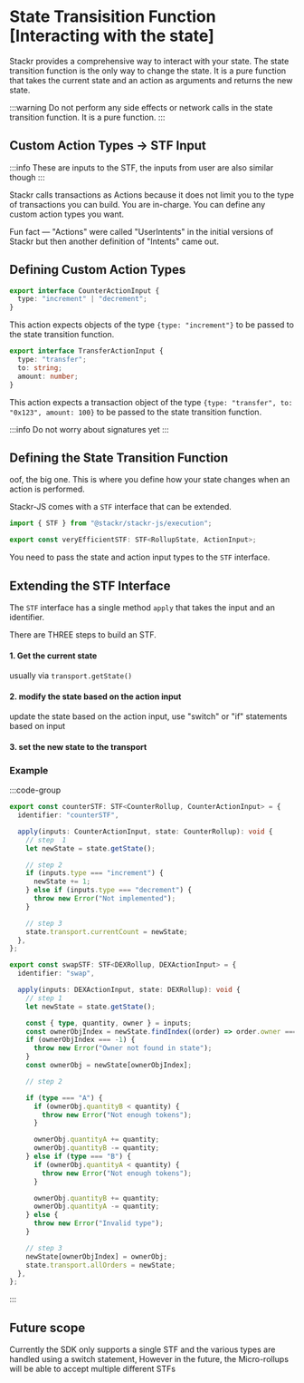 
# State Transisition Function [Interacting with the state]


Stackr provides a comprehensive way to interact with your state. The state transition function is the only way to change the state.
It is a pure function that takes the current state and an action as arguments and returns the new state.

:::warning
Do not perform any side effects or network calls in the state transition
function. It is a pure function.
:::


## Custom Action Types -> STF Input

:::info
These are inputs to the STF, the inputs from user are also similar though
:::

Stackr calls transactions as Actions because it does not limit you to the type of transactions you can build.
You are in-charge. You can define any custom action types you want.

Fun fact — "Actions" were called "UserIntents" in the initial versions of Stackr but then another definition of "Intents" came out.

## Defining Custom Action Types

```ts
export interface CounterActionInput {
  type: "increment" | "decrement";
}
```

This action expects objects of the type `{type: "increment"}` to be passed to the state transition function.

```ts
export interface TransferActionInput {
  type: "transfer";
  to: string;
  amount: number;
}
```

This action expects a transaction object of the type 
`{type: "transfer", to: "0x123", amount: 100}` 
to be passed to the state transition function.

:::info
Do not worry about signatures yet
:::

## Defining the State Transition Function

oof, the big one. This is where you define how your state changes when an action is performed.

Stackr-JS comes with a `STF` interface that can be extended.

```ts
import { STF } from "@stackr/stackr-js/execution";

export const veryEfficientSTF: STF<RollupState, ActionInput>;
```

You need to pass the state and action input types to the `STF` interface.

## Extending the STF Interface

The `STF` interface has a single method `apply` that takes the input and an identifier.

There are THREE steps to build an STF.

#### 1. Get the current state

usually via `transport.getState()`

#### 2. modify the state based on the action input

update the state based on the action input, use "switch" or "if" statements based on input

#### 3. set the new state to the transport

### Example

:::code-group

```ts [simple]
export const counterSTF: STF<CounterRollup, CounterActionInput> = {
  identifier: "counterSTF",

  apply(inputs: CounterActionInput, state: CounterRollup): void {
    // step  1
    let newState = state.getState();

    // step 2
    if (inputs.type === "increment") {
      newState += 1;
    } else if (inputs.type === "decrement") {
      throw new Error("Not implemented");
    }

    // step 3
    state.transport.currentCount = newState;
  },
};
```

```ts [complex]
export const swapSTF: STF<DEXRollup, DEXActionInput> = {
  identifier: "swap",

  apply(inputs: DEXActionInput, state: DEXRollup): void {
    // step 1
    let newState = state.getState();

    const { type, quantity, owner } = inputs;
    const ownerObjIndex = newState.findIndex((order) => order.owner === owner);
    if (ownerObjIndex === -1) {
      throw new Error("Owner not found in state");
    }
    const ownerObj = newState[ownerObjIndex];

    // step 2

    if (type === "A") {
      if (ownerObj.quantityB < quantity) {
        throw new Error("Not enough tokens");
      }

      ownerObj.quantityA += quantity;
      ownerObj.quantityB -= quantity;
    } else if (type === "B") {
      if (ownerObj.quantityA < quantity) {
        throw new Error("Not enough tokens");
      }

      ownerObj.quantityB += quantity;
      ownerObj.quantityA -= quantity;
    } else {
      throw new Error("Invalid type");
    }

    // step 3
    newState[ownerObjIndex] = ownerObj;
    state.transport.allOrders = newState;
  },
};
```

:::

## Future scope

Currently the SDK only supports a single STF and the various types are handled using a switch statement,
However in the future, the Micro-rollups will be able to accept multiple different STFs
